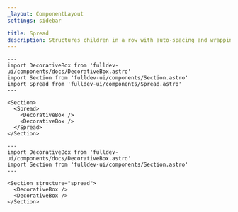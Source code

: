 ```yaml
---
_layout: ComponentLayout
settings: sidebar

title: Spread
description: Structures children in a row with auto-spacing and wrapping.
---
```


```astro live props={{title: 'Spread'}}
---
import DecorativeBox from 'fulldev-ui/components/docs/DecorativeBox.astro'
import Section from 'fulldev-ui/components/Section.astro'
import Spread from 'fulldev-ui/components/Spread.astro'
---

<Section>
  <Spread>
    <DecorativeBox />
    <DecorativeBox />
  </Spread>
</Section>
```

```astro live props={{title: 'Props'}}
---
import DecorativeBox from 'fulldev-ui/components/docs/DecorativeBox.astro'
import Section from 'fulldev-ui/components/Section.astro'
---

<Section structure="spread">
  <DecorativeBox />
  <DecorativeBox />
</Section>
```
